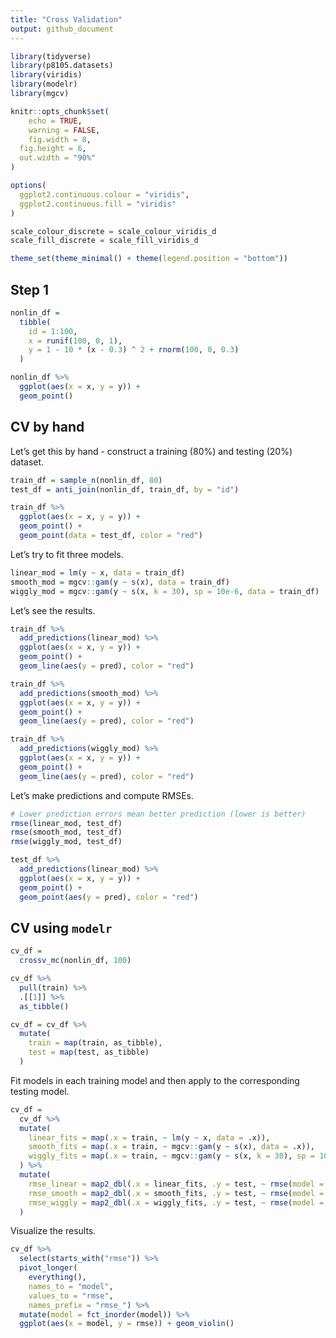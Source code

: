 ```yaml
---
title: "Cross Validation"
output: github_document
---
```


```r
library(tidyverse)
library(p8105.datasets)
library(viridis)
library(modelr)
library(mgcv)

knitr::opts_chunk$set(
	echo = TRUE,
	warning = FALSE,
	fig.width = 8, 
  fig.height = 6,
  out.width = "90%"
)

options(
  ggplot2.continuous.colour = "viridis",
  ggplot2.continuous.fill = "viridis"
)

scale_colour_discrete = scale_colour_viridis_d
scale_fill_discrete = scale_fill_viridis_d

theme_set(theme_minimal() + theme(legend.position = "bottom"))
```


## Step 1

```r
nonlin_df = 
  tibble(
    id = 1:100,
    x = runif(100, 0, 1),
    y = 1 - 10 * (x - 0.3) ^ 2 + rnorm(100, 0, 0.3)
  )

nonlin_df %>% 
  ggplot(aes(x = x, y = y)) + 
  geom_point()
```


## CV by hand

Let's get this by hand - construct a training (80%) and testing (20%) dataset.

```r
train_df = sample_n(nonlin_df, 80)
test_df = anti_join(nonlin_df, train_df, by = "id")

train_df %>% 
  ggplot(aes(x = x, y = y)) + 
  geom_point() + 
  geom_point(data = test_df, color = "red")
```


Let's try to fit three models.

```r
linear_mod = lm(y ~ x, data = train_df)
smooth_mod = mgcv::gam(y ~ s(x), data = train_df)
wiggly_mod = mgcv::gam(y ~ s(x, k = 30), sp = 10e-6, data = train_df)
```


Let's see the results.

```r
train_df %>%
  add_predictions(linear_mod) %>% 
  ggplot(aes(x = x, y = y)) +
  geom_point() +
  geom_line(aes(y = pred), color = "red")

train_df %>%
  add_predictions(smooth_mod) %>% 
  ggplot(aes(x = x, y = y)) +
  geom_point() +
  geom_line(aes(y = pred), color = "red")

train_df %>%
  add_predictions(wiggly_mod) %>% 
  ggplot(aes(x = x, y = y)) +
  geom_point() +
  geom_line(aes(y = pred), color = "red")
```


Let's make predictions and compute RMSEs.

```r
# Lower prediction errors mean better prediction (lower is better)
rmse(linear_mod, test_df)
rmse(smooth_mod, test_df)
rmse(wiggly_mod, test_df)

test_df %>% 
  add_predictions(linear_mod) %>% 
  ggplot(aes(x = x, y = y)) +
  geom_point() +
  geom_point(aes(y = pred), color = "red")
```


## CV using `modelr`

```r
cv_df = 
  crossv_mc(nonlin_df, 100) 

cv_df %>% 
  pull(train) %>% 
  .[[1]] %>% 
  as_tibble()

cv_df = cv_df %>% 
  mutate(
    train = map(train, as_tibble),
    test = map(test, as_tibble)
  )
```

Fit models in each training model and then apply to the corresponding testing model.

```r
cv_df =
  cv_df %>% 
  mutate(
    linear_fits = map(.x = train, ~ lm(y ~ x, data = .x)),
    smooth_fits = map(.x = train, ~ mgcv::gam(y ~ s(x), data = .x)),
    wiggly_fits = map(.x = train, ~ mgcv::gam(y ~ s(x, k = 30), sp = 10e-6, data = .x))
  ) %>% 
  mutate(
    rmse_linear = map2_dbl(.x = linear_fits, .y = test, ~ rmse(model = .x, data = .y)),
    rmse_smooth = map2_dbl(.x = smooth_fits, .y = test, ~ rmse(model = .x, data = .y)),
    rmse_wiggly = map2_dbl(.x = wiggly_fits, .y = test, ~ rmse(model = .x, data = .y))
  )
```

Visualize the results.

```r
cv_df %>% 
  select(starts_with("rmse")) %>% 
  pivot_longer(
    everything(),
    names_to = "model", 
    values_to = "rmse",
    names_prefix = "rmse_") %>% 
  mutate(model = fct_inorder(model)) %>% 
  ggplot(aes(x = model, y = rmse)) + geom_violin()
```

